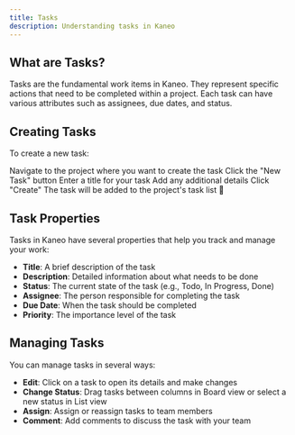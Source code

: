 ```yaml
---
title: Tasks
description: Understanding tasks in Kaneo
---
```



## What are Tasks?

Tasks are the fundamental work items in Kaneo. They represent specific actions that need to be completed within a project. Each task can have various attributes such as assignees, due dates, and status.

## Creating Tasks

To create a new task:

<Steps>
<Step>
Navigate to the project where you want to create the task
</Step>
<Step>
Click the "New Task" button
</Step>
<Step>
Enter a title for your task
</Step>
<Step>
Add any additional details
</Step>
<Step>
Click "Create"
</Step>
<Step>
The task will be added to the project's task list 🎉
</Step>
</Steps>

## Task Properties

Tasks in Kaneo have several properties that help you track and manage your work:

- **Title**: A brief description of the task
- **Description**: Detailed information about what needs to be done
- **Status**: The current state of the task (e.g., Todo, In Progress, Done)
- **Assignee**: The person responsible for completing the task
- **Due Date**: When the task should be completed
- **Priority**: The importance level of the task

## Managing Tasks

You can manage tasks in several ways:

- **Edit**: Click on a task to open its details and make changes
- **Change Status**: Drag tasks between columns in Board view or select a new status in List view
- **Assign**: Assign or reassign tasks to team members
- **Comment**: Add comments to discuss the task with your team